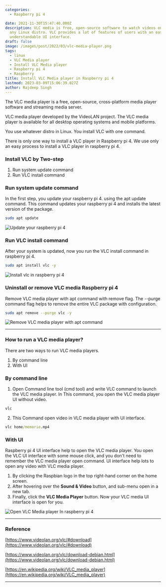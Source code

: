 ```yaml
---
categories:
  - Raspberry pi 4

date: 2021-11-30T15:47:40.000Z
description: VLC media is free, open-source software to watch videos on raspberry pi 4 and
  any Linux distro. VLC provides a lot of features of users with an easily
  understandable UI interface.
draft: false
image: /images/post/2022/03/vlc-media-player.png
tags:
  - linux
  - VLC Media player
  - Install VLC Media player
  - Raspberry pi 4
  - Raspberry
title: Install VLC Media player in Raspberry pi 4
lastmod: 2023-03-09T15:06:39.027Z
author: Rajdeep Singh
---
```


The VLC media player is a free, open-source, cross-platform media player
software and streaming media server.

VLC media player developed by the VideoLAN project. The VLC media player is
available for all desktop operating systems and mobile platforms.

You use whatever distro in Linux. You install VLC with one command.

There is only one way to install a VLC player in Raspberry pi 4. We use only an
easy process to install a VLC player in raspberry pi 4.

### **Install VLC by Two-step**

1. Run system update command
2. Run VLC install command

### Run system update command

In the first step, you update your raspberry pi 4. using the apt update command.
This command updates your raspberry pi 4 and installs the latest version of the
package.

```bash
sudo apt update
```

![Update your raspberry pi 4](/images/post/2021/11/raspberrypi4-update-command.png "Update your raspberry pi 4")

### Run VLC install command

After your system is updated, now you run the VLC install command in raspberry
pi 4.

```bash
sudo apt install vlc -y
```

![Install vlc in raspberry pi 4](/images/post/2021/11/install-vlc-media-player-in-raspberry-pi-4.png "Install vlc in raspberry pi 4")

### Uninstall or remove VLC media Raspberry pi 4

Remove VLC media player with apt command with remove flag. The --purge command
flag helps to remove the entire VLC package with configuration.

```bash
sudo apt remove --purge vlc -y
```

![Remove VLC media player with apt command](/images/post/2021/11/remove-or-install-vlc-in-raspberry-pi-4-.png "Remove VLC media player")

---

### How to run a VLC media player?

There are two ways to run VLC media players.

1. By command line
2. With UI

### By command line

1. Open Command line tool (cmd tool) and write VLC command to launch the VLC media player. In This command, you open the VLC media player UI without video.

```cmd
vlc
```

2. This Command open video in VLC media player with UI interface.

```cmd
vlc home/memorie.mp4
```

### With UI

Raspberry pi 4 UI interface help to open the VLC media player. You open the VLC
UI interface with some mouse click, and you don't need to remember the VLC media
player open command. UI interface help lots to open any video with VLC media
player.

1. By clicking the Raspbian logo in the top right-hand corner on the home screen.
2. After hovering over the **Sound & Video** button, and sub-menu open in a new tab.
3. Finally, click the **VLC Media Player** button. Now your VLC media UI interface is open for you.

![Open VLC Media player In raspberry pi 4](/images/post/2021/11/vlc.png "Open VLC Media player In raspberry pi 4")

---

### Reference

[https://www.videolan.org/vlc/#download](https://www.videolan.org/vlc/#download)

[https://www.videolan.org/vlc/download-debian.html](https://www.videolan.org/vlc/download-debian.html)

[https://en.wikipedia.org/wiki/VLC_media_player](https://en.wikipedia.org/wiki/VLC_media_player)

---
